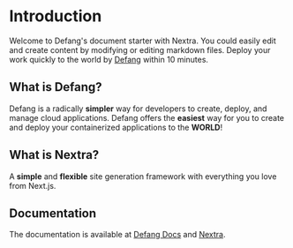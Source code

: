 # Introduction
 
Welcome to Defang's document starter with Nextra. You could easily edit and create content by modifying or editing markdown files. 
Deploy your work quickly to the world by <a href="https://github.com/defang-io/defang">Defang</a> within 10 minutes.

## What is Defang?

Defang is a radically **simpler** way for developers to create, deploy, and manage cloud applications. Defang offers the **easiest** way for you to create and deploy your containerized applications to the **WORLD**!

## What is Nextra?

A **simple** and **flexible** site generation framework with everything you love from Next.js.

## Documentation
The documentation is available at [Defang Docs](https://docs.defang.io/docs/intro) and [Nextra](https://nextra.site).


